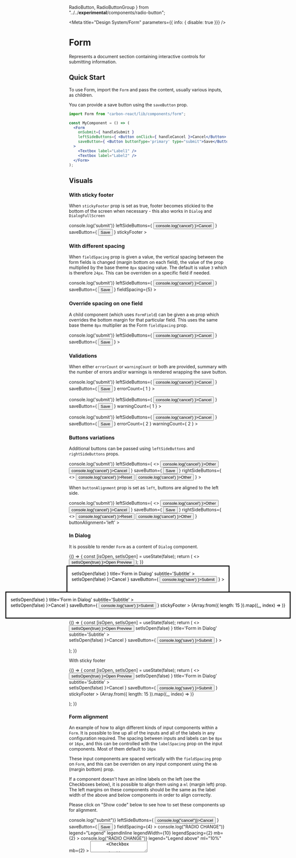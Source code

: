 

  RadioButton,
  RadioButtonGroup
} from "../../__experimental__/components/radio-button";

<Meta
  title="Design System/Form"
  parameters={{ info: { disable: true }}}
/>

# Form
Represents a document section containing interactive controls for submitting information.

## Quick Start

To use Form, import the `Form` and pass the content, usually various inputs, as children.

You can provide a save button using the `saveButton` prop.


```jsx
import Form from "carbon-react/lib/components/form";

const MyComponent = () => (
  <Form
    onSubmit={ handleSubmit }
    leftSideButtons={ <Button onClick={ handleCancel }>Cancel</Button> }
    saveButton={ <Button buttonType='primary' type="submit">Save</Button> }
  >
    <Textbox label="Label1" />
    <Textbox label="Label2" />
  </Form>
);
```

## Visuals

### With sticky footer
When `stickyFooter` prop is set as true, footer becomes stickied to the bottom of the screen when necessary - this also works in `Dialog` and `DialogFullScreen`

<Preview>
  <Story name="Basic with sticky footer">
    <Form
      onSubmit={ () => console.log('submit')}
      leftSideButtons={ <Button onClick={ () => console.log('cancel') }>Cancel</Button> }
      saveButton={ <Button buttonType='primary' type="submit">Save</Button> }
      stickyFooter
    >
      <Textbox label="Textbox" />
      <Textbox label="Textbox" />
      <Textbox label="Textbox" />
      <Textbox label="Textbox" />
      <Textbox label="Textbox" />
      <Textbox label="Textbox" />
      <Textbox label="Textbox" />
    </Form>
  </Story> 
</Preview>

### With different spacing
When `fieldSpacing` prop is given a value, the vertical spacing between the form fields is changed (margin bottom on each field), the value of the prop multiplied by the base theme `8px` spacing value. The default is value `3` which is therefore `24px`. This can be overriden on a specific field if needed.

<Preview>
  <Story name="With different spacing">
    <Form
      onSubmit={ () => console.log('submit')}
      leftSideButtons={ <Button onClick={ () => console.log('cancel') }>Cancel</Button> }
      saveButton={ <Button buttonType='primary' type="submit">Save</Button> }
      fieldSpacing={5}
    >
      <Textbox label="Textbox" />
      <Textbox label="Textbox" />
      <Textbox label="Textbox" />
      <Textbox label="Textbox" />
    </Form>
  </Story> 
</Preview>

### Override spacing on one field
A child component (which uses `FormField`) can be given a `mb` prop which overrides the bottom margin for that particular field. This uses the same base theme `8px` multiplier as the Form `fieldSpacing` prop. 

<Preview>
  <Story name="Override field spacing">
    <Form
      onSubmit={ () => console.log('submit')}
      leftSideButtons={ <Button onClick={ () => console.log('cancel') }>Cancel</Button> }
      saveButton={ <Button buttonType='primary' type="submit">Save</Button> }
    >
      <Textbox label="Textbox" />
      <Textbox label="Textbox" />
      <Textbox label="Textbox" mb={7} />
      <Textbox label="Textbox" />
    </Form>
  </Story> 
</Preview>

### Validations
When either `errorCount` or `warningCount` or both are provided, summary with the number of errors and/or warnings is rendered wrapping the save button.

<Preview>
  <Story name="With errors summary">
    <Form
      onSubmit={ () => console.log('submit')}
      leftSideButtons={ <Button onClick={ () => console.log('cancel') }>Cancel</Button> }
      saveButton={ <Button buttonType='primary' type="submit">Save</Button> }
      errorCount={ 1 }
    >
      <Textbox label="Textbox" />
    </Form>
  </Story> 
</Preview>

<Preview>
  <Story name="With warnings summary">
    <Form
      onSubmit={ () => console.log('submit')}
      leftSideButtons={ <Button onClick={ () => console.log('cancel') }>Cancel</Button> }
      saveButton={ <Button buttonType='primary' type="submit">Save</Button> }
      warningCount={ 1 }
    >
      <Textbox label="Textbox" />
    </Form>
  </Story> 
</Preview>

<Preview>
  <Story name="With both errors and warnings summary">
    <Form
      onSubmit={ () => console.log('submit')}
      leftSideButtons={ <Button onClick={ () => console.log('cancel') }>Cancel</Button> }
      saveButton={ <Button buttonType='primary' type="submit">Save</Button> }
      errorCount={ 2 }
      warningCount={ 2 }
    >
      <Textbox label="Textbox" />
    </Form>
  </Story> 
</Preview>

### Buttons variations
Additional buttons can be passed using `leftSideButtons` and `rightSideButtons` props.

<Preview>
  <Story name="With additional buttons">
    <Form
      onSubmit={ () => console.log('submit')}
      leftSideButtons={ 
        <>
          <Button onClick={ () => console.log('cancel') }>Other</Button>
          <Button onClick={ () => console.log('cancel') }>Cancel</Button>
        </> 
      }
      saveButton={ <Button buttonType='primary' type="submit">Save</Button> }
      rightSideButtons={ 
        <>
          <Button onClick={ () => console.log('cancel') }>Reset</Button>
          <Button onClick={ () => console.log('cancel') }>Other</Button>
        </> 
      }
    >
      <Textbox label="Textbox" />
    </Form>
  </Story> 
</Preview>

When `buttonAlignment` prop is set as `left`, buttons are aligned to the left side.

<Preview>
  <Story name="With buttons aligned to the left">
    <Form
      onSubmit={ () => console.log('submit')}
       leftSideButtons={ 
        <>
          <Button onClick={ () => console.log('cancel') }>Other</Button>
          <Button onClick={ () => console.log('cancel') }>Cancel</Button>
        </> 
      }
      saveButton={ <Button buttonType='primary' type="submit">Save</Button> }
      rightSideButtons={ 
        <>
          <Button onClick={ () => console.log('cancel') }>Reset</Button>
          <Button onClick={ () => console.log('cancel') }>Other</Button>
        </> 
      }
      buttonAlignment='left'
    >
      <Textbox label="Textbox" />
    </Form>
  </Story> 
</Preview>

### In Dialog
It is possible to render `Form` as a content of `Dialog` component.

<Preview>
  <Story name="In Dialog" parameters={{ chromatic: { disable: true }}}>
    {() => {
      const [isOpen, setIsOpen] = useState(false);
      return (
        <>
          <Button onClick={ () => setIsOpen(true) }>Open Preview</Button>
          <Dialog
            open={ isOpen }
            onCancel={ () => setIsOpen(false) }
            title='Form in Dialog'
            subtitle='Subtitle'
          >
            <Form
              leftSideButtons={ <Button onClick={ () => setIsOpen(false) }>Cancel</Button> }
              saveButton={ <Button buttonType='primary' onClick={ () => console.log('save') }>Submit</Button> }
            >
              <Textbox label='Textbox' />
            </Form>
          </Dialog>
        </>
      );
    }}
  </Story>
</Preview>

With sticky footer

<Preview>
  <Story name="In Dialog with sticky footer" parameters={{ chromatic: { disable: true }}}>
    {() => {
      const [isOpen, setIsOpen] = useState(false);
      return (
        <>
          <Button onClick={ () => setIsOpen(true) }>Open Preview</Button>
          <Dialog
            open={ isOpen }
            onCancel={ () => setIsOpen(false) }
            title='Form in Dialog'
            subtitle='Subtitle'
          >
            <Form
              leftSideButtons={ <Button onClick={ () => setIsOpen(false) }>Cancel</Button> }
              saveButton={ <Button buttonType='primary' onClick={ () => console.log('save') }>Submit</Button> }
              stickyFooter
            >
              {Array.from({ length: 15 }).map((_, index) => <Textbox key={ index } label='Textbox' />)}
            </Form>
          </Dialog>
        </>
      );
    }}
  </Story>
</Preview>

### In DialogFullScreen
It is possible to render `Form` as a content of `DialogFullScreen` component.

<Preview>
  <Story name="In DialogFullScreen" parameters={{ chromatic: { disable: true }}}>
    {() => {
      const [isOpen, setIsOpen] = useState(false);
      return (
        <>
          <Button onClick={ () => setIsOpen(true) }>Open Preview</Button>
          <DialogFullScreen
            open={ isOpen }
            onCancel={ () => setIsOpen(false) }
            title='Form in Dialog'
            subtitle='Subtitle'
          >
            <AppWrapper>
              <Form
                leftSideButtons={ <Button onClick={ () => setIsOpen(false) }>Cancel</Button> }
                saveButton={ <Button buttonType='primary' onClick={ () => console.log('save') }>Submit</Button> }
              >
                <Textbox label='Textbox' />
              </Form>
            </AppWrapper>
          </DialogFullScreen>
        </>
      );
    }}
  </Story>
</Preview>

With sticky footer

<Preview>
  <Story name="In DialogFullScreen with sticky footer" parameters={{ chromatic: { disable: true }}}>
    {() => {
      const [isOpen, setIsOpen] = useState(false);
      return (
        <>
          <Button onClick={ () => setIsOpen(true) }>Open Preview</Button>
          <DialogFullScreen
            open={ isOpen }
            onCancel={ () => setIsOpen(false) }
            title='Form in Dialog'
            subtitle='Subtitle'
          >
            <Form
              leftSideButtons={ <Button onClick={ () => setIsOpen(false) }>Cancel</Button> }
              saveButton={ <Button buttonType='primary' onClick={ () => console.log('save') }>Submit</Button> }
              stickyFooter
            >
              {Array.from({ length: 15 }).map((_, index) => <Textbox key={ index } label='Textbox' />)}
            </Form>
          </DialogFullScreen>
        </>
      );
    }}
  </Story>
</Preview>

### Form alignment 
An example of how to align different kinds of input components within a `Form`. It is possible to line up all of the inputs and all of the labels in any configuration required. The spacing between inputs and labels can be `8px` or `16px`, and this can be controlled with the `labelSpacing` prop on the input components. Most of them default to `16px`

These input components are spaced vertically with the `fieldSpacing` prop on `Form`, and this can be overriden on any input component using the `mb` (margin bottom) prop.

If a component doesn't have an inline labels on the left (see the Checkboxes below), it is possible to align them using a `ml` (margin left) prop. The left margins on these components should be the same as the label width of the above and below components in order to align correctly. 

Please click on "Show code" below to see how to set these components up for alignment. 

<Preview>
  <Story name="Form alignment example">
    <Form
      onSubmit={() => console.log("submit")}
      leftSideButtons={
        <Button onClick={() => console.log("cancel")}>Cancel</Button>
      }
      saveButton={
        <Button buttonType="primary" type="submit">
          Save
        </Button>
      }
      fieldSpacing={4}
    >
      <Textbox
        childofForm
        key="input-one"
        label="Field 1"
        placeholder="placeholder"
        name="textbox"
        labelInline
        labelWidth={10}
        inputWidth={30}
        fieldHelp="This is some help text"
        isOptional={false}
      />
      <Textbox
        childofForm
        key="input-two"
        label="Field 2"
        placeholder="placeholder"
        name="textbox"
        labelInline
        labelWidth={10}
        inputWidth={30}
        labelSpacing={2}
      />
      <RadioButtonGroup
        name="legend"
        onChange={() => console.log("RADIO CHANGE")}
        legend="Legend"
        legendInline
        legendWidth={10}
        legendSpacing={2}
        mb={2}
      >
        <RadioButton
          id="input-1"
          value="input-1"
          label="Radio Option 1"
          labelWidth={10}
        />
        <RadioButton
          id="input-2"
          value="input-2"
          label="Radio Option 2"
          labelWidth={10}
        />
      </RadioButtonGroup>
      <DateInput
        name="date"
        label="Date picker"
        labelInline
        labelWidth={10}
        value="01-09-2020"
      />
      <RadioButtonGroup
        name="nolegend"
        onChange={() => console.log("RADIO CHANGE")}
        legend="Legend above"
        ml="10%"
        mb={2}
      >
        <RadioButton
          id="input-1"
          value="input-1"
          label="Radio Option 1"
          labelWidth={10}
        />
        <RadioButton
          id="input-2"
          value="input-2"
          label="Radio Option 2"
          labelWidth={10}
        />
      </RadioButtonGroup>
      <Textarea
        childofForm
        key="input-three"
        label="Field 3"
        placeholder="placeholder"
        name="textbox"
        labelInline
        labelWidth={10}
        inputWidth={30}
      />
      <Checkbox
        name="checkbox1"
        onChange={() => console.log("CHECKBOX 1")}
        label="Checkbox 1"
        ml="10%"
      />
      <Checkbox
        name="checkbox2"
        onChange={() => console.log("CHECKBOX 2")}
        label="Checkbox 2"
        ml="10%"
      />
      <Checkbox
        name="checkbox3"
        onChange={() => console.log("CHECKBOX 3")}
        label="Checkbox 3"
        mb={7}
        ml="10%"
      />
      <Hr ml="10%" mr="60%" mb={7} />
      <Button buttonType="tertiary" ml="calc(10% - 24px)">
        Tertiary
      </Button>
      <Textbox
        childofForm
        key="input-four"
        label="Field 4"
        placeholder="placeholder"
        name="textbox"
        labelInline
        labelWidth={10}
        inputWidth={30}
      />
      <Switch
        name="switch"
        label="Switch"
        labelInline
        onChange={() => console.log("SWITCH")}
        labelWidth={10}
        labelSpacing={2}
        mb={4}
      />
      <Textbox
        childofForm
        key="input-five"
        label="Field 5"
        placeholder="placeholder"
        name="textbox"
        labelInline
        labelWidth={10}
        inputWidth={30}
      />
    </Form>
  </Story>
</Preview>

## Props

<Props of={Form} />